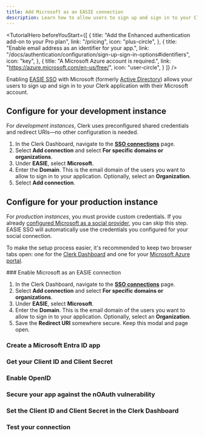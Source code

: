 ```yaml
---
title: Add Microsoft as an EASIE connection
description: Learn how to allow users to sign up and sign in to your Clerk app with their Microsoft account using EASIE SSO.
---
```


<TutorialHero
  beforeYouStart={[
    {
      title: "Add the Enhanced authentication add-on to your Pro plan",
      link: "/pricing",
      icon: "plus-circle",
    },
    {
      title: "Enable email address as an identifier for your app.",
      link: "/docs/authentication/configuration/sign-up-sign-in-options#identifiers",
      icon: "key",
    },
    {
      title: "A Microsoft Azure account is required.",
      link: "https://azure.microsoft.com/en-us/free/",
      icon: "user-circle",
    }
  ]}
/>

Enabling [EASIE SSO](/docs/authentication/enterprise-connections/overview#easie) with Microsoft (formerly [Active Directory](https://learn.microsoft.com/en-us/entra/fundamentals/new-name)) allows your users to sign up and sign in to your Clerk application with their Microsoft account.

## Configure for your development instance

For _development instances_, Clerk uses preconfigured shared credentials and redirect URIs—no other configuration is needed.

1. In the Clerk Dashboard, navigate to the [**SSO connections**](https://dashboard.clerk.com/last-active?path=user-authentication/sso-connections) page.
1. Select **Add connection** and select **For specific domains or organizations**.
1. Under **EASIE**, select **Microsoft**.
1. Enter the **Domain**. This is the email domain of the users you want to allow to sign in to your application. Optionally, select an **Organization**.
1. Select **Add connection**.

## Configure for your production instance

For _production instances_, you must provide custom credentials. If you already [configured Microsoft as a social provider](/docs/authentication/social-connections/microsoft), you can skip this step. EASIE SSO will automatically use the credentials you configured for your social connection.

To make the setup process easier, it's recommended to keep two browser tabs open: one for the [Clerk Dashboard](https://dashboard.clerk.com/last-active?path=user-authentication/sso-connections) and one for your [Microsoft Azure portal](https://portal.azure.com).

<Steps>
  ### Enable Microsoft as an EASIE connection

  1. In the Clerk Dashboard, navigate to the [**SSO connections**](https://dashboard.clerk.com/last-active?path=user-authentication/sso-connections) page.
  1. Select **Add connection** and select **For specific domains or organizations**.
  1. Under **EASIE**, select **Microsoft**.
  1. Enter the **Domain**. This is the email domain of the users you want to allow to sign in to your application. Optionally, select an **Organization**.
  1. Save the **Redirect URI** somewhere secure. Keep this modal and page open.

  ### Create a Microsoft Entra ID app

  <Include src="_partials/authentication/microsoft/create-app" />

  ### Get your Client ID and Client Secret

  <Include src="_partials/authentication/microsoft/get-client-id-secret" />

  ### Enable OpenID

  <Include src="_partials/authentication/microsoft/enable-openid" />

  ### Secure your app against the nOAuth vulnerability

  <Include src="_partials/authentication/microsoft/noauth" />

  ### Set the Client ID and Client Secret in the Clerk Dashboard

  <Include src="_partials/authentication/social-connections/set-client-id-secret" />

  ### Test your connection

  <Include src="_partials/authentication/social-connections/test-your-connection" />
</Steps>
